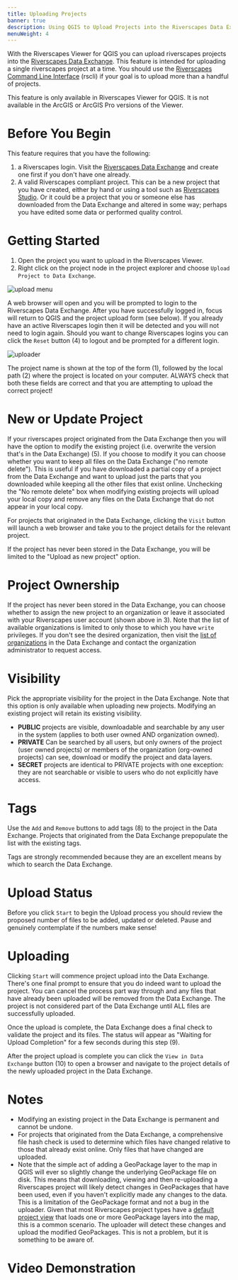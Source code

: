 ```yaml
---
title: Uploading Projects
banner: true
description: Using QGIS to Upload Projects into the Riverscapes Data Exchange
menuWeight: 4
---
```


With the Riverscapes Viewer for QGIS you can upload riverscapes projects into the [Riverscapes Data Exchange](https://data.riverscapes.net). This feature is intended for uploading a single riverscapes project at a time. You should use the [Riverscapes Command Line Interface](https://developer.riverscapes.net/dev-tools/rscli/) (rscli) if your goal is to upload more than a handful of projects.

<Alert severity="info">
  This feature is only available in Riverscapes Viewer for QGIS. It is not available in the ArcGIS or ArcGIS Pro versions of the Viewer.
</Alert>

# Before You Begin

This feature requires that you have the following:

1. a Riverscapes login. Visit the [Riverscapes Data Exchange](https://data.riverscapes.net) and create one first if you don't have one already.
1. A valid Riverscapes compliant project. This can be a new project that you have created, either by hand or using a tool such as [Riverscapes Studio](https://qris.riverscapes.net). Or it could be a project that you or someone else has downloaded from the Data Exchange and altered in some way; perhaps you have edited some data or performed quality control.

# Getting Started

1. Open the project you want to upload in the Riverscapes Viewer.
1. Right click on the project node in the project explorer and choose `Upload Project to Data Exchange`.

![upload menu](/images/qviewer/uploader-menu.png)

A web browser will open and you will be prompted to login to the Riverscapes Data Exchange. After you have successfully logged in, focus will return to QGIS and the project upload form (see below). If you already have an active Riverscapes login then it will be detected and you will not need to login again. Should you want to change Riverscapes logins you can click the `Reset` button (4) to logout and be prompted for a different login.

![uploader](/images/qviewer/uploader.png)

The project name is shown at the top of the form (1), followed by the local path (2) where the project is located on your computer. ALWAYS check that both these fields are correct and that you are attempting to upload the correct project!

# New or Update Project

If your riverscapes project originated from the Data Exchange then you will have the option to modify the existing project (i.e. overwrite the version that's in the Data Exchange) (5). If you choose to modify it you can choose whether you want to keep all files on the Data Exchange ("no remote delete"). This is useful if you have downloaded a partial copy of a project from the Data Exchange and want to upload just the parts that you downloaded while keeping all the other files that exist online. Unchecking the "No remote delete" box when modifying existing projects will upload your local copy and remove any files on the Data Exchange that do not appear in your local copy.

For projects that originated in the Data Exchange, clicking the `Visit` button will launch a web browser and take you to the project details for the relevant project.

If the project has never been stored in the Data Exchange, you will be limited to the "Upload as new project" option.

# Project Ownership

If the project has never been stored in the Data Exchange, you can choose whether to assign the new project to an organization or leave it associated with your Riverscapes user account (shown above in 3). Note that the list of available organizations is limited to only those to which you have `write` privileges. If you don't see the desired organization, then visit the [list of organizations](https://data.riverscapes.net/s?type=Organization) in the Data Exchange and contact the organization administrator to request access.

# Visibility

Pick the appropriate visibility for the project in the Data Exchange. Note that this option is only available when uploading new projects. Modifying an existing project will retain its existing visibility.

- **PUBLIC** projects are visible, downloadable and searchable by any user in the system (applies to both user owned AND organization owned).
- **PRIVATE** Can be searched by all users, but only owners of the project (user owned projects) or members of the organization (org-owned projects) can see, download or modify the project and data layers.
- **SECRET** projects are identical to PRIVATE projects with one exception: they are not searchable or visible to users who do not explicitly have access.

# Tags

Use the `Add` and `Remove` buttons to add tags (8) to the project in the Data Exchange. Projects that originated from the Data Exchange prepopulate the list with the existing tags. 

Tags are strongly recommended because they are an excellent means by which to search the Data Exchange.

# Upload Status

Before you click `Start` to begin the Upload process you should review the proposed number of files to be added, updated or deleted. Pause and genuinely contemplate if the numbers make sense!

# Uploading

Clicking `Start` will commence project upload into the Data Exchange. There's one final prompt to ensure that you do indeed want to upload the project. You can cancel the process part way through and any files that have already been uploaded will be removed from the Data Exchange. The project is not considered part of the Data Exchange until ALL files are successfully uploaded.

Once the upload is complete, the Data Exchange does a final check to validate the project and its files. The status will appear as "Waiting for Upload Completion" for a few seconds during this step (9).

After the project upload is complete you can click the `View in Data Exchange` button (10) to open a browser and navigate to the project details of the newly uploaded project in the Data Exchange.

# Notes

- Modifying an existing project in the Data Exchange is permanent and cannot be undone. 
- For projects that originated from the Data Exchange, a comprehensive file hash check is used to determine which files have changed relative to those that already exist online. Only files that have changed are uploaded.
- Note that the simple act of adding a GeoPackage layer to the map in QGIS will ever so slightly change the underlying GeoPackage file on disk. This means that downloading, viewing and then re-uploading a Riverscapes project will likely detect changes in GeoPackages that have been used, even if you haven't explicitly made any changes to the data. This is a limitation of the GeoPackage format and not a bug in the uploader. Given that most Riverscapes project types have a [default project view](https://viewer.riverscapes.net/technical-reference/business-logic/#project-views) that loads one or more GeoPackage layers into the map, this is a common scenario. The uploader will detect these changes and upload the modified GeoPackages. This is not a problem, but it is something to be aware of.

# Video Demonstration

<Youtube embedId="Rs6RnAHAsNY?si=pj7B50YYxs7swcZC"/>